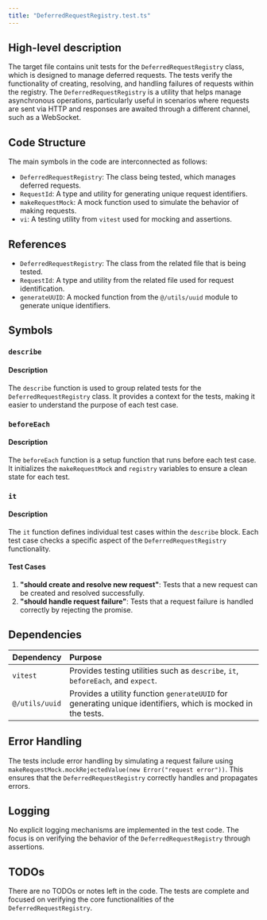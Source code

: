 ```yaml
---
title: "DeferredRequestRegistry.test.ts"
---
```


## High-level description

The target file contains unit tests for the `DeferredRequestRegistry` class, which is designed to manage deferred requests. The tests verify the functionality of creating, resolving, and handling failures of requests within the registry. The `DeferredRequestRegistry` is a utility that helps manage asynchronous operations, particularly useful in scenarios where requests are sent via HTTP and responses are awaited through a different channel, such as a WebSocket.

## Code Structure

The main symbols in the code are interconnected as follows:
- `DeferredRequestRegistry`: The class being tested, which manages deferred requests.
- `RequestId`: A type and utility for generating unique request identifiers.
- `makeRequestMock`: A mock function used to simulate the behavior of making requests.
- `vi`: A testing utility from `vitest` used for mocking and assertions.

## References

- `DeferredRequestRegistry`: The class from the related file that is being tested.
- `RequestId`: A type and utility from the related file used for request identification.
- `generateUUID`: A mocked function from the `@/utils/uuid` module to generate unique identifiers.

## Symbols

### `describe`
#### Description
The `describe` function is used to group related tests for the `DeferredRequestRegistry` class. It provides a context for the tests, making it easier to understand the purpose of each test case.

### `beforeEach`
#### Description
The `beforeEach` function is a setup function that runs before each test case. It initializes the `makeRequestMock` and `registry` variables to ensure a clean state for each test.

### `it`
#### Description
The `it` function defines individual test cases within the `describe` block. Each test case checks a specific aspect of the `DeferredRequestRegistry` functionality.

#### Test Cases
1. **"should create and resolve new request"**: Tests that a new request can be created and resolved successfully.
2. **"should handle request failure"**: Tests that a request failure is handled correctly by rejecting the promise.

## Dependencies

| Dependency | Purpose |
|:-----------|:--------|
| `vitest` | Provides testing utilities such as `describe`, `it`, `beforeEach`, and `expect`. |
| `@/utils/uuid` | Provides a utility function `generateUUID` for generating unique identifiers, which is mocked in the tests. |

## Error Handling

The tests include error handling by simulating a request failure using `makeRequestMock.mockRejectedValue(new Error("request error"))`. This ensures that the `DeferredRequestRegistry` correctly handles and propagates errors.

## Logging

No explicit logging mechanisms are implemented in the test code. The focus is on verifying the behavior of the `DeferredRequestRegistry` through assertions.

## TODOs

There are no TODOs or notes left in the code. The tests are complete and focused on verifying the core functionalities of the `DeferredRequestRegistry`.